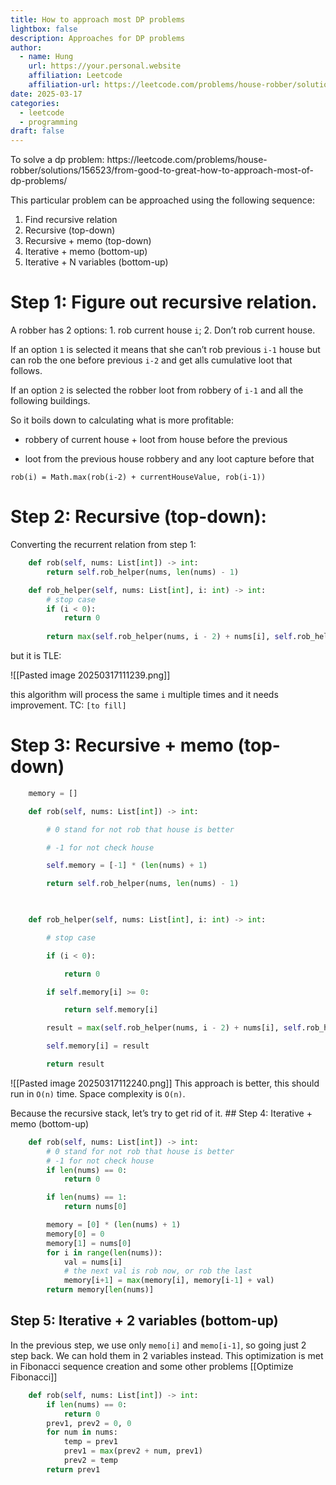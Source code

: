 ```yaml
---
title: How to approach most DP problems
lightbox: false
description: Approaches for DP problems
author:
  - name: Hung
    url: https://your.personal.website
    affiliation: Leetcode
    affiliation-url: https://leetcode.com/problems/house-robber/solutions/156523/from-good-to-great-how-to-approach-most-of-dp-problems
date: 2025-03-17
categories:
  - leetcode
  - programming
draft: false
---
```

To solve a dp problem:
https://leetcode.com/problems/house-robber/solutions/156523/from-good-to-great-how-to-approach-most-of-dp-problems/

This particular problem can be approached using the following sequence:

1. Find recursive relation
2. Recursive (top-down)
3. Recursive + memo (top-down)
4. Iterative + memo (bottom-up)
5. Iterative + N variables (bottom-up)

# Step 1: Figure out recursive relation.

A robber has 2 options:
1. rob current house `i`;
2. Don't rob current house.

If an option `1` is selected it means that she can't rob previous `i-1` house but can rob the one before previous `i-2` and get alls cumulative loot that follows.

If an option `2` is selected the robber loot from robbery of `i-1` and all the following buildings.

So it boils down to calculating what is more profitable:

- robbery of current house + loot from house before the previous

- loot from the previous house robbery and any loot capture before that

`rob(i) = Math.max(rob(i-2) + currentHouseValue, rob(i-1))`

# Step 2: Recursive (top-down):

Converting the recurrent relation from step 1:

``` python
    def rob(self, nums: List[int]) -> int:
        return self.rob_helper(nums, len(nums) - 1)

    def rob_helper(self, nums: List[int], i: int) -> int:
        # stop case
        if (i < 0):
            return 0
        
        return max(self.rob_helper(nums, i - 2) + nums[i], self.rob_helper(nums, i - 1)) 
```

but it is TLE:

![[Pasted image 20250317111239.png]]

this algorithm will process the same `i` multiple times and it needs improvement. TC: `[to fill]`

# Step 3: Recursive + memo (top-down)

``` python
    memory = []

    def rob(self, nums: List[int]) -> int:

        # 0 stand for not rob that house is better

        # -1 for not check house

        self.memory = [-1] * (len(nums) + 1)

        return self.rob_helper(nums, len(nums) - 1)

  

    def rob_helper(self, nums: List[int], i: int) -> int:

        # stop case

        if (i < 0):

            return 0    

        if self.memory[i] >= 0:

            return self.memory[i]

        result = max(self.rob_helper(nums, i - 2) + nums[i], self.rob_helper(nums, i - 1))

        self.memory[i] = result

        return result
```
![[Pasted image 20250317112240.png]]
This approach is better, this should run in `O(n)` time. Space complexity is `O(n)`.

Because the recursive stack, let's try to get rid of it.
## Step 4: Iterative + memo (bottom-up)
```python
    def rob(self, nums: List[int]) -> int:
        # 0 stand for not rob that house is better
        # -1 for not check house
        if len(nums) == 0:
            return 0

        if len(nums) == 1:
            return nums[0]

        memory = [0] * (len(nums) + 1)
        memory[0] = 0
        memory[1] = nums[0]
        for i in range(len(nums)):
            val = nums[i]
            # the next val is rob now, or rob the last
            memory[i+1] = max(memory[i], memory[i-1] + val)
        return memory[len(nums)]
```

## Step 5: Iterative + 2 variables (bottom-up)
In the previous step, we use only `memo[i]` and `memo[i-1]`, so going just 2 step back. We can hold them in 2 variables instead.
This optimization is met in Fibonacci sequence creation and some other problems [[Optimize Fibonacci]]

```python
    def rob(self, nums: List[int]) -> int:
        if len(nums) == 0:
            return 0
        prev1, prev2 = 0, 0
        for num in nums:
            temp = prev1
            prev1 = max(prev2 + num, prev1)
            prev2 = temp
        return prev1
```